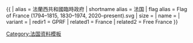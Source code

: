 {{ {{{1<noinclude>|country showdata</noinclude>}}}
| alias = 法蘭西共和國臨時政府
| shortname alias = 法国
| flag alias = Flag of France (1794–1815, 1830–1974, 2020–present).svg
| size = {{{size|}}}
| name = {{{name|}}}
| variant = {{{variant|}}}
<noinclude>
| redir1 = GPRF
| related1 = France
| related2 = Free France
[[Category:法国资料模板]]
</noinclude>
}}
